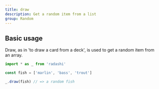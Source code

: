 ```yaml
---
title: draw
description: Get a random item from a list
group: Random
---
```


## Basic usage

Draw, as in 'to draw a card from a deck', is used to get a random item from an array.

```ts
import * as _ from 'radashi'

const fish = ['marlin', 'bass', 'trout']

_.draw(fish) // => a random fish
```
